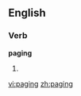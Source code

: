 
==English==

===Verb===
'''paging'''

# {{present participle of|[[page]]}}

[[vi:paging]]
[[zh:paging]]